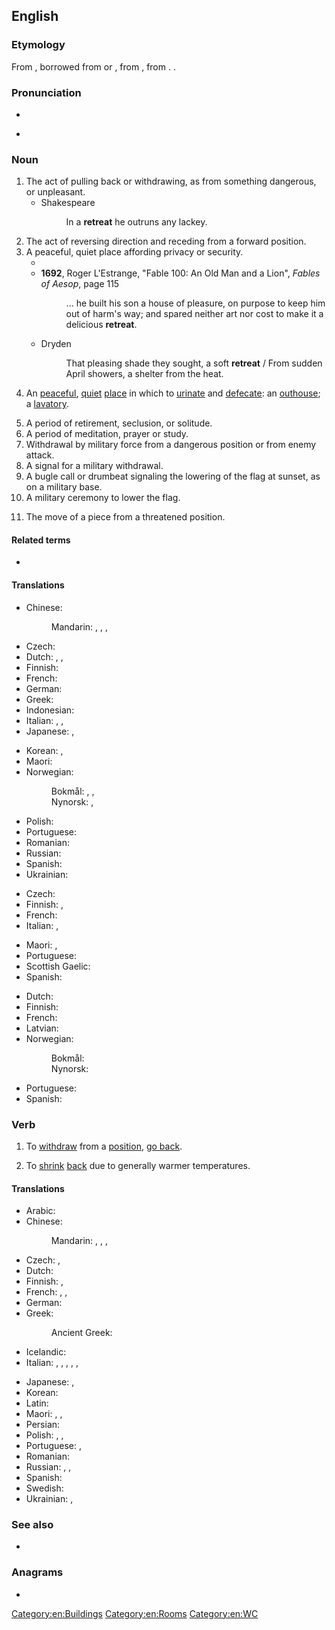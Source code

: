 ==English==

===Etymology===
From {{inh|en|enm|retret}}, borrowed from {{bor|en|fro|retrait}} or {{m|fro|retret}}, from {{der|en|la|retractus}}, from {{m|la|retraho}}. {{doublet|en|retract}}.

===Pronunciation===
* {{audio|en-us-retreat.ogg|Audio (US)|lang=en}}

* {{rhymes|iːt|lang=en}}

===Noun===
{{en-noun}}

# The act of pulling back or withdrawing, as from something dangerous, or unpleasant.
#* Shakespeare
#*: In a '''retreat''' he outruns any lackey.
# The act of reversing direction and receding from a forward position.
# A peaceful, quiet place affording privacy or security.
#* {{RQ:Hardy Tess|volume=I|chapter=IV|phase=1|pages=40–41|pageref=41|passage=In a large bedroom upstairs, the window of which was thickly curtained with a great woollen shawl lately discarded by the landlady, Mrs. Rolliver, were gathered on this evening nearly a dozen persons, all seeking vinous bliss; all old inhabitants of the nearer end of Marlott, and frequenters of this '''retreat'''.}}
#* '''1692''', Roger L'Estrange, "Fable 100: An Old Man and a Lion", ''Fables of Aesop'', page 115
#*: ... he built his son a house of pleasure, on purpose to keep him out of harm's way; and spared neither art nor cost to make it a delicious '''retreat'''.
#* Dryden
#*: That pleasing shade they sought, a soft '''retreat''' / From sudden April showers, a shelter from the heat.
# {{label|en|rare|_|and|_|obsolete|euphemism}} An [[peaceful]], [[quiet]] [[place]] in which to [[urinate]] and [[defecate]]: an [[outhouse]]; a [[lavatory]].
# A period of retirement, seclusion, or solitude.
# A period of meditation, prayer or study.
# Withdrawal by military force from a dangerous position or from enemy attack.
# A signal for a military withdrawal.
# A bugle call or drumbeat signaling the lowering of the flag at sunset, as on a military base.
# A military ceremony to lower the flag.
# {{lb|en|chess}} The move of a piece from a threatened position.

====Related terms====
* {{l|en|retract}}

====Translations====
{{trans-top|act of pulling back or withdrawing}}
* Chinese:
*: Mandarin: {{t+|cmn|後退|sc=Hani}}, {{t+|cmn|后退|tr=hòutuì|sc=Hani}}, {{t+|cmn|退卻|sc=Hani}}, {{t+|cmn|退却|tr=tuìquè|sc=Hani}}
* Czech: {{t+|cs|ústup|m}}
* Dutch: {{t+|nl|terugtocht}}, {{t+|nl|aftocht}}, {{t+|nl|terugtrekking}}
* Finnish: {{t|fi|perääntyminen}}
* French: {{t+|fr|retraite|f}}
* German: {{t+|de|Rückzug}}
* Greek: {{t+|el|υποχώρηση|f}}
* Indonesian: {{t+|id|mundur}}
* Italian: {{t+|it|ritirata|f}}, {{t+|it|arretramento|m}}, {{t+|it|ripiegamento|m}}
* Japanese: {{t+|ja|退却|tr=たいきゃく, taikyaku|sc=Jpan}}, {{t+|ja|後退|tr=こうたい, kōtai|sc=Jpan}}
{{trans-mid}}
* Korean: {{t+|ko|후퇴}}, {{t+|ko|퇴각}}
* Maori: {{t|mi|taui}}
* Norwegian:
*: Bokmål: {{t|nb|retrett|m}}, {{t|nb|tilbaketrekking|m|f}}, {{t|nb|tilbaketrekning|m|f}}
*: Nynorsk: {{t|nn|retrett|m}}, {{t|nn|tilbaketrekking|f}}
* Polish: {{t+|pl|odwrót|m}}
* Portuguese: {{t+|pt|retirada|f}}
* Romanian: {{t+|ro|retragere|f}}
* Russian: {{t+|ru|отступле́ние|n}}
* Spanish: {{t+|es|retirarse}}
* Ukrainian: {{t|uk|ві́дступ|m|sc=Cyrl}}
{{trans-bottom}}

{{trans-top|quiet place affording privacy}}
* Czech: {{t+|cs|útočiště|n}}
* Finnish: {{t+|fi|turvapaikka}}, {{t+|fi|piilopaikka}}
* French: {{t+|fr|retraite|f}}
* Italian: {{t+|it|ritirata|f}}, {{t+|it|ritiro|m}}
{{trans-mid}}
* Maori: {{t|mi|piringa}}, {{t|mi|kuhunga}}
* Portuguese: {{t+|pt|retiro|m}}
* Scottish Gaelic: {{t|gd|cuilidh|f}}
* Spanish: {{t+|es|retiro|m}}
{{trans-bottom}}

{{trans-see|to turn back, retreat|return}}

{{trans-see|outhouse}}

{{trans-see|lavatory|toilet}}

{{trans-top|period of meditation, prayer, or study}}
* Dutch: {{t+|nl|retraite|c}}
* Finnish: {{t+|fi|vetäytyminen}}
* French: {{t+|fr|retraite|f}}
* Latvian: {{t+|lv|rekolekcija|f}}
* Norwegian:
*: Bokmål: {{t|nb|retrett|m}}
*: Nynorsk: {{t|nn|retrett|m}}
{{trans-mid}}
* Portuguese: {{t+|pt|retiro|m}}
* Spanish: {{t+|es|retiro}}
{{trans-bottom}}

===Verb===
{{en-verb}} {{tcx|lang=en|intransitive}}

# {{q|of military forces}} To [[withdraw]] from a [[position]], [[go back]].
# {{q|of a glacier}} To [[shrink]] [[back]] due to generally warmer temperatures.

====Translations====
{{trans-see|retreat|withdraw}}

{{trans-top|to withdraw military forces}}
* Arabic: {{t|ar|تَرَاجَعَ}}
* Chinese:
*: Mandarin: {{t+|cmn|後退|sc=Hani}}, {{t+|cmn|后退|tr=hòutuì|sc=Hani}}, {{t+|cmn|退卻|sc=Hani}}, {{t+|cmn|退却|tr=tuìquè|sc=Hani}}
* Czech: {{t|cs|ustoupit}}, {{t|cs|stáhnout se|pf}}
* Dutch: {{t+|nl|terugtrekken|alt=zich terugtrekken}}
* Finnish: {{t|fi|perääntyä}}, {{t+|fi|vetäytyä}}
* French: {{t+|fr|retirer|alt=se retirer}}, {{t+|fr|replier|alt=se replier}}, {{t+|fr|battre en retraite}}
* German: {{t+|de|zurückziehen|alt=sich zurückziehen}}
* Greek: {{t+|el|αποτραβιέμαι}}
*: Ancient Greek: {{t|grc|ἀναχωρέω}}
* Icelandic: {{t|is|hörfa}}
* Italian: {{t+|it|ritirarsi}}, {{t+|it|ripiegare}}, {{t|it|battere in ritirata}}, {{t+|it|indietreggiare}}, {{t+|it|retrocedere}}, {{t+|it|arretrare}}
{{trans-mid}}
* Japanese: {{t+|ja|退却|tr=たいきゃくする, taikyaku suru|alt=退却する|sc=Jpan}}, {{t+|ja|後退|tr=こうたいする, kōtai suru|alt=後退する|sc=Jpan}}
* Korean: {{t+|ko|후퇴하다}}
* Latin: {{t|la|pedem referre}}
* Maori: {{t|mi|whakatahi}}, {{t|mi|taui}}, {{t|mi|paunu}}
* Persian: {{t+|fa|عقب نشینی|tr=aqab nišīnī}}
* Polish: {{t|pl|zarządzać odwrot|impf|alt=zarządzać odwrót}}, {{t+|pl|odstąpić|pf}}, {{t+|pl|wycofywać się|impf}}
* Portuguese: {{t+|pt|retirar}}, {{t|pt|[[retirar]]-[[se]]}}
* Romanian: {{t+|ro|retrage}}
* Russian: {{t+|ru|отступа́ть|impf}}, {{t+|ru|отступи́ть|pf}}, {{t+|ru|ретирова́ться|impf|pf}}
* Spanish: {{t+|es|retirarse}}
* Swedish: {{t+|sv|retirera}}
* Ukrainian: {{t|uk|відступа́ти|impf|sc=Cyrl}}, {{t|uk|відступи́ти|pf|sc=Cyrl}}
{{trans-bottom}}

===See also===
* {{l|en|religious retreat}}

===Anagrams===
* {{anagrams|en|a=aeerrtt|treater|tree rat}}

[[Category:en:Buildings]]
[[Category:en:Rooms]]
[[Category:en:WC]]
